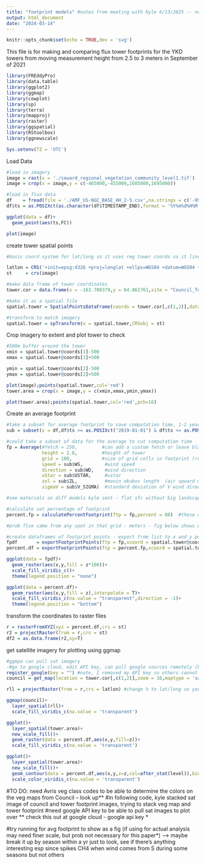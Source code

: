```yaml
---
title: "footprint models" #notes from meeting with Kyle 6/13/2025 -- need to load the cran package from kyle ** 
output: html_document
date: "2024-03-14"
---
```


```r
knitr::opts_chunk$set(echo = TRUE,dev = 'svg')
```

This file is for making and comparing flux tower footprints for the YKD towers from moving measurement height from 2.5 to 3 meters in September of 2021

```r
library(FREddyPro)
library(data.table)
library(ggplot2)
library(ggmap)
library(cowplot)
library(sp)
library(terra)
library(mapproj)
library(raster)
library(ggspatial)
library(RStoolbox)
library(ggnewscale)

Sys.setenv(TZ = 'UTC')
```

Load Data
```r
#load in imagery
image = rast(x = './seward_regional_vegetation_community_level1.tif')
image = crop(x = image,y = c(-465000,-455000,1685000,1695000))

#load in flux data
df    = fread(file = './AMF_US-NGC_BASE_HH_2-5.csv',na.strings = c('-9999')) #used base data but can use the fixed up data 
df$ts = as.POSIXct(as.character(df$TIMESTAMP_END),format = '%Y%m%d%H%M')

ggplot(data = df)+
  geom_point(aes(ts,FC))

plot(image)
```

create tower spatial points
```r
#basic coord system for lat/long so it uses reg tower coords so it lines up with UTM & pulls coords of veg map - coord sys in meters

latlon = CRS('+init=epsg:4326 +proj=longlat +ellps=WGS84 +datum=WGS84 +no_defs +towgs84=0,0,0') 
st     = crs(image)

#make data frame of tower coordinates
tower.cor = data.frame(x = -163.700379,y = 64.861761,site = "Council_Tower")

#make it as a spatial file
spatial.tower = SpatialPointsDataFrame(coords = tower.cor[,c(1,2)],data = tower.cor,proj4string = latlon) 

#transform to match imagery
spatial.tower = spTransform(x = spatial.tower,CRSobj = st)
```

Crop imagery to extent and plot tower to check
```r
#500m buffer around the tower 
xmin = spatial.tower@coords[1]-500
xmax = spatial.tower@coords[1]+500

ymin = spatial.tower@coords[2]-500
ymax = spatial.tower@coords[2]+500

plot(image);points(spatial.tower,col='red')
tower.area = crop(x = image,y = c(xmin,xmax,ymin,ymax))

plot(tower.area);points(spatial.tower,col='red',pch=16)
```


Create an average footprint
```r
#take a subset for average footprint to save computation time, 1-2 years is enough for a general sense of an annual footprint
sub = subset(x = df,df$ts >= as.POSIXct("2019-01-01") & df$ts <= as.POSIXct("2019-12-31"))  #choose 2019 to make it run better, can take a long time if running multiple yrs 

#could take a subset of data for the average to cut computation time
fp = Average(#fetch = 250,         #can add a custom fetch or leave blank  - takes avg of entire dataset, can take footprint to hour or an avg you determine 
             height = 2.8,         #height of tower
             grid = 100,           #size of grid cells in footprint (resolution) (100 x 100)
             speed = sub$WS,        #wind speed
             direction = sub$WD,    #wind direction
             uStar = sub$USTAR,     #ustar
             zol = sub$ZL,          #monin okubov length  (air upward movement with temp )
             sigmaV = sub$V_SIGMA)  #standard deviation of V wind direction

#see materials on diff models kyle sent - flat sfc without big landscape differences used here but there are other model types 

#calculate set percentage of footprint
percent.fp = calculatePercentFootprint(ftp = fp,percent = 80)  #these codes are in freddypro package i need to download before running this code ** 

#prob flux came from any spot in that grid - meters - fig below shows where most fluxes come from, mot within the 280 m range around the tower 

#create dataframes of footprint points - export from list to x and y points (matrices of exact locations and probability values)  -- the x and y are the conical coords the veg map is in to allow for plotting over the veg map 
fpdf       = exportFootprintPoints(ftp = fp,xcoord = spatial.tower@coords[1],ycoord = spatial.tower@coords[2])
percent.df = exportFootprintPoints(ftp = percent.fp,xcoord = spatial.tower@coords[1],ycoord = spatial.tower@coords[2])

ggplot(data = fpdf)+
  geom_raster(aes(x,y,fill = z*100))+
  scale_fill_viridis_c()+
  theme(legend.position = "none")

ggplot(data = percent.df)+
  geom_raster(aes(x,y,fill = z),interpolate = T)+
  scale_fill_viridis_c(na.value = "transparent",direction = -1)+
  theme(legend.position = "bottom")
```

transform the coordinates to raster files
```r
r = rasterFromXYZ(xyz = percent.df,crs = st)
r2 = projectRaster(from = r,crs = st)
df2 = as.data.frame(r2,xy=T)
```



get satellite imagery for plotting using ggmap
```r
#ggmpa can pull sat imagery 
-#go to google cloud, edit API key, can pull google sources remotely (but remove this from the R code you post to git***) - use gitmap to pull sat imagery 
register_google(key = "") #note, I removed my API key so others cannot download imagery with my account, BE SURE TO DO SO BEFORE PUSHING!!
council = get_map(location = tower.cor[,c(1,2)],zoom = 16,maptype = 'satellite')

rll = projectRaster(from = r,crs = latlon) #change % to lat/long so you can see the majority of the footprint over sat imagery

ggmap(council)+
  layer_spatial(rll)+
  scale_fill_viridis_c(na.value = 'transparent')

ggplot()+
  layer_spatial(tower.area)+
  new_scale_fill()+
  geom_raster(data = percent.df,aes(x,y,fill=z))+
  scale_fill_viridis_c(na.value = 'transparent')

ggplot()+
  layer_spatial(tower.area)+
  new_scale_fill()+
  geom_contour(data = percent.df,aes(x,y,z=z,col=after_stat(level)),binwidth=10)+
  scale_color_viridis_c(na.value = 'transparent')
```

#TO DO: need Avris veg class codes to be able to determine the colors on the veg maps from Council -- look up** 
#in following code, kyle stacked sat image of council and tower footprint images, trying to stack veg map and tower footprint 
#need google API key to be able to pull sat images to plot over ** check this out at google cloud - google api key * 

#try running for avg footprint to show as a fig (if using for actual analysis may need finer scale, but prob not necessary for this paper*) --> maybe break it up by season within a yr just to look, see if there's anything interesting esp since spikes CH4 when wind comes from S during some seasons but not others 

